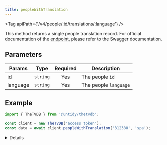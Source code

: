 ```yaml
---
title: peopleWithTranslation
---
```



<Tag apiPath={'/v4/people/:id/translations/:language'} />

This method returns a single people translation record. For official documentation of the
[endpoint](https://thetvdb.github.io/v4-api/#/People/getPeopleTranslation), please refer to the Swagger
documentation.

## Parameters

| Params   | Type     | Required | Description           |
| -------- | -------- | :------: | --------------------- |
| id       | `string` |   Yes    | The people `id`       |
| language | `string` |   Yes    | The people `language` |

## Example

```js {4}
import { TheTVDB } from '@untidy/thetvdb';

const client = new TheTVDB('access token');
const data = await client.peopleWithTranslation('312388', 'spa');
```

<Details>

```js
{
  status: 'success',
  data: {
    name: 'Chris Pratt',
    overview: 'Christopher Michael Pratt, conocido simplemente como Chris Pratt, es un actor, actor de voz y productor estadounidense.',
    language: 'spa'
  },
};
```

</Details>
